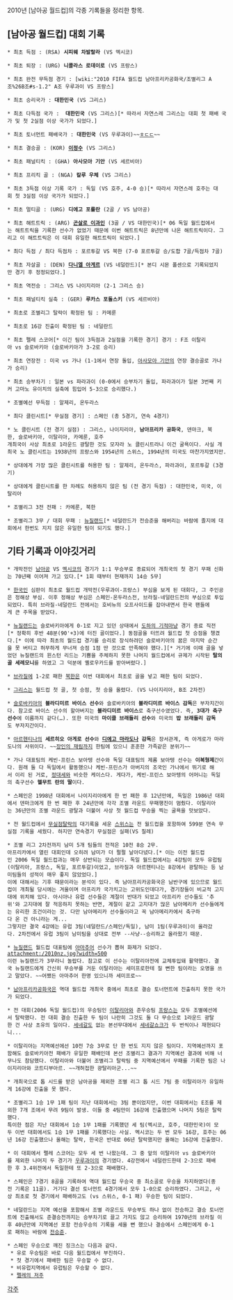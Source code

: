 2010년 [남아공 월드컵]의 각종 기록들을 정리한 항목.

== [남아공 월드컵] 대회 기록 ==
 * 최초 득점 : (RSA) '''시피웨 차발랄라''' (VS 멕시코)

 * 최초 퇴장 : (URG) '''니콜라스 로데이로''' (VS 프랑스)

 * 최초 완전 무득점 경기 : [wiki:"2010 FIFA 월드컵 남아프리카공화국/조별리그 A조%26B조#s-1.2" A조 우루과이 VS 프랑스]

 * 최초 승리국가 : '''대한민국''' (VS 그리스)

 * 최초 다득점 국가 :  '''대한민국''' (VS 그리스)[* 따라서 자연스레 그리스는 대회 첫 패배 국가 및 첫 2실점 이상 국가가 되었다.]

 * 최초 토너먼트 패배국가 : '''대한민국''' (VS 우루과이)~~[[ㅎㄷㄷ]]~~

 * 최초 결승골 : (KOR) '''[[이정수]]''' (VS 그리스)

 * 최초 패널티킥 : (GHA) '''아사모아 기안''' (VS 세르비아)

 * 최초 프리킥 골 : (NGA) '''칼루 우체''' (VS 그리스)

 * 최초 3득점 이상 기록 국가 : 독일 (VS 호주, 4-0 승)[* 따라서 자연스레 호주는 대회 첫 3실점 이상 국가가 되었다.]

 * 최초 멀티골 : (URG) '''디에고 포를란''' (2골 / VS 남아공)

 * 최초 해트트릭 : (ARG) '''[[곤살로 이과인]]''' (3골 / VS 대한민국)[* 06 독일 월드컵에서는 해트트릭을 기록한 선수가 없었기 때문에 이번 해트트릭은 8년만에 나온 해트트릭이다. 그리고 이 해트트릭은 이 대회 유일한 해트트릭이 되었다.]

 * 최다 득점 / 최다 득점차 : 포르투갈 VS 북한 (7-0 포르투갈 승/도합 7골/득점차 7골)

 * 최초 자살골 : (DEN) '''[[다니엘 아게르]]''' (VS 네덜란드)[* 본디 시몬 폴센으로 기록되었지만 경기 후 정정되었다.]

 * 최초 역전승 : 그리스 VS 나이지리아 (2-1 그리스 승)

 * 최초 패널티킥 실축 : (GER) '''루카스 포돌스키''' (VS 세르비아)

 * 최초로 조별리그 탈락이 확정된 팀 : 카메룬

 * 최초로 16강 진출이 확정된 팀 : 네덜란드

 * 최초 펠레 스코어[* 이긴 팀이 3득점과 2실점을 기록한 경기] 경기 : F조 이탈리아 vs 슬로바키아 (슬로바키아가 3-2로 승리)

 * 최초 연장전 : 미국 vs 가나 (1-1에서 연장 돌입, [[아사모아 기안]]의 연장 결승골로 가나가 승리)

 * 최초 승부차기 : 일본 vs 파라과이 (0-0에서 승부차기 돌입, 파라과이가 일본 3번째 키커 고마노 유이치의 실축에 힘입어 5-3으로 승리했다.)

 * 조별예선 무득점 : 알제리, 온두라스

 * 최다 클린시트[* 무실점 경기] : 스페인 (총 5경기, 연속 4경기)

 * 노 클린시트 (전 경기 실점) : 그리스, 나이지리아, '''남아프리카 공화국''', 덴마크, 북한, 슬로바키아, 이탈리아, 카메룬, 호주
 개최국이 사상 최초로 1라운드 광탈한 것도 모자라 노 클린시트라니 이건 굴욕이다. 사실 개최국 노 클린시트는 1938년의 프랑스와 1954년의 스위스, 1994년의 미국도 마찬가지였지만.

 * 상대에게 가장 많은 클린시트를 허용한 팀 : 알제리, 온두라스, 파라과이, 포르투갈 (3경기)

 * 상대에게 클린시트를 한 차례도 허용하지 않은 팀 (전 경기 득점) : 대한민국, 미국, 이탈리아

 * 조별리그 3전 전패 : 카메룬, 북한

 * 조별리그 3무 / 대회 무패 : [[뉴질랜드]][* 네덜란드가 전승준을 해버리는 바람에 졸지에 대회에서 한번도 지지 않은 유일한 팀이 되기도 했다.]

== 기타 기록과 이야깃거리 ==
 * 개막전인 [[남아공]] VS [[멕시코]]의 경기가 1:1 무승부로 종료되어 개최국의 첫 경기 무패 신화는 70년째 이어져 가고 있다.[* 1회 때부터 현재까지 14승 5무]

 * [[한국인]] 심판이 최초로 월드컵 개막전(우루과이-프랑스) 부심을 보게 된 대회다, 그 주인공은 정해상 부심. 이후 정해상 부심은 스페인-온두라스전, 브라질-네덜란드전의 부심으로 투입되었다. 특히 브라질-네덜란드 전에서는 호비뉴의 오프사이드를 잡아내면서 한국 팬들에게 큰 주목을 받았다. 

 * [[뉴질랜드]]는 슬로바키아에게 0-1로 지고 있던 상태에서 [[도하의 기적]]마냥 경기 종료 직전[* 정확히 후반 48분(90'+3)에 터진 골이었다.] 동점골을 터뜨려 월드컵 첫 승점을 챙겼다.[* 이에 따라 최초의 월드컵 경기를 승리로 장식하려던 슬로바키아의 꿈은 마지막 순간을 못 버티고 허무하게 무너져 승점 1점 딴 것으로 만족해야 했다.][* 거기에 이때 골을 넣었던 뉴질랜드의 윈스턴 리드는 기쁨을 주체하지 못한 나머지 월드컵에서 규제가 시작된 '''탈의 골 세레모니'''를 하였고 그 덕분에 옐로우카드를 받아버렸다.]

 * [[브라질]]에 1-2로 패한 [[북한]]은 이번 대회에서 최초로 골을 넣고 패한 팀이 되었다.

 * [[그리스]]는 월드컵 첫 골, 첫 승점, 첫 승을 올렸다. (VS 나이지리아, B조 2차전)

 * [[슬로바키아]]의 '''블라디미르 바이스 선수'''와 슬로바키아의 '''블라디미르 바이스 감독'''은 부자지간이다. 참고로 바이스 선수의 할아버지는 '''블라디미르 바이스'''로 축구선수였었다. 즉, '''3대가 축구선수'''에 이름까지 같다(…). 또한 미국의 '''마이클 브래들리 선수'''와 미국의 '''밥 브래들리 감독'''도 부자지간이다. 

 * [[아르헨티나]]의 '''세르히오 아게로 선수'''와 '''[[디에고 마라도나]] 감독'''은 장서관계, 즉 아게로가 마라도나의 사위이다. ~~[[리오넬 메시|장인의 재림]]까지 한팀에 있으니 훈훈한 가족같은 분위기~~

 * 가나 대표팀의 케빈-프린스 보아텡 선수와 독일 대표팀의 제롬 보아텡 선수는 '''이복형제'''간이다. 원래 둘 다 독일에서 활동했으나 케빈-프린스가 아버지의 조국인 가나에서 뛰기로 해서 이리 된 거로, [[정대세]]와 비슷한 케이스다. 게다가, 케빈-프린스 보아텡의 어머니는 독일의 축구선수 '''헬무트 란의 딸'''이다.

 * 스페인은 1998년 대회에서 나이지리아에게 한 번 패한 후 12년만에, 독일은 1986년 대회에서 덴마크에게 한 번 패한 후 24년만에 각각 조별 라운드 무패행진이 멈췄다. 이탈리아는 36년만의 조별 라운드 광탈과 더불어 사상 첫 월드컵 무승을 찍는 굴욕을 맛보았다.

 * 전 월드컵에서 [[무실점탈락]]의 대기록을 세운 [[스위스]]는 전 월드컵을 포함하여 599분 연속 무실점 기록을 세웠다. 하지만 연속경기 무실점은 실패(VS 칠레)

 * 조별 리그 2차전까지 남미 5개 팀들의 전적은 10전 8승 2무. 
 아프리카에서 열린 대회인데 오히려 남미가 더 펄펄 날아다녔다.[* 이는 이전 월드컵인 2006 독일 월드컵과는 매우 상반되는 모습이다. 독일 월드컵에서는 4강팀이 모두 유럽팀(이탈리아, 프랑스, 독일, 포르투갈)이었고, 브라질과 아르헨티나는 8강에서 광탈하는 등 남미팀들의 성적이 매우 좋지 않았었다.]
 이에 대해서는 기후 때문이라는 분석이 있다. 즉 남아프리카공화국은 남반구에 있으므로 월드컵이 개최될 당시에는 겨울이며 아프리카 국가치고는 고위도인데다가, 경기장들이 비교적 고지대에 위치해 있다. 아시아나 유럽 선수들은 계절이 반대가 되었고 아프리카 선수들도 '추위'와 고지대에 잘 적응하지 못하는 반면, 계절이 같고 고지대가 많은 남아메리카 선수들에게는 유리한 조건이라는 것. 다만 남아메리카 선수들이라고 꼭 남아메리카에서 축구하다 온 건 아니라는 게...
 그렇지만 결국 4강에는 유럽 3팀(네덜란드/스페인/독일), 남미 1팀(우루과이)이 올라갔다. 2차전에서 유럽 3팀이 남미팀을 상대로 전부 --사냥--승리하고 올라왔기 때문.

 * [[뉴질랜드]] 월드컵 대표팀에 [[아마추어]] 선수가 뽑혀 화제가 되었다.
 attachment:/2010nz.jpg?width=500
 이런 뉴질랜드가 3무라니 놀랍다. 참고로 이 선수는 이탈리아전에 교체투입돼 활약했다. 결국 뉴질랜드에게 간신히 무승부를 거둔 이탈리아는 세미프로한테 질 뻔한 팀이라는 오명을 쓰고 말았다. ~~어쨌든 아마추어 한명 있으니까 세미프로~~

 * [[남아프리카공화국]]은 역대 월드컵 개최국 중에서 최초로 결승 토너먼트에 진출하지 못한 국가가 되었다.

 * 전 대회(2006 독일 월드컵)의 우승팀인 [[이탈리아]]와 준우승팀 [[프랑스]]는 모두 조별예선에서 탈락했다. 전 대회 결승 진출한 두 팀이 나란히 그것도 둘 다 무승으로 1라운드 광탈한 건 사상 초유의 일이다. [[세네갈]]도 없는 본선무대에서 [[세네갈쇼크]]가 두 번씩이나 재현되다니...

 * 이탈리아는 지역예선에선 10전 7승 3무로 단 한 번도 지지 않은 팀이다. 지역예선까지 포함해도 슬로바키아전 패배가 유일한 패배인데 본선 조별리그 결과가 지역예선 결과에 비해 너무나도 참담했다. 이탈리아와 더불어 조별리그 탈락팀 중 지역예선에서 무패를 기록한 팀은 나이지리아와 코트디부아르. ~~개허접한 광탈리아군...~~ 

 * 개최국으로 톱 시드를 받은 남아공을 제외한 조별 리그 톱 시드 7팀 중 이탈리아가 유일하게 16강에 진출을 못 했다. 

 * 조별리그 1승 1무 1패 팀이 지난 대회에서는 3팀 뿐이었지만, 이번 대회에서는 E조를 제외한 7개 조에서 무려 9팀이 발생. 이들 중 4팀만이 16강에 진출했으며 나머지 5팀은 탈락했다.
 특이한 점은 지난 대회에서 1승 1무 1패를 기록했던 세 팀(멕시코, 호주, 대한민국)이 모두 이번 대회에서도 1승 1무 1패를 기록했다는 사실. 멕시코는 두 번 모두 16강, 호주는 06년 16강 진출했으나 올해는 탈락, 한국은 반대로 06년 탈락했지만 올해는 16강에 진출했다.

 * 이 대회에서 펠레 스코어는 모두 세 번 나왔는데. 그 중 앞의 이탈리아 vs 슬로바키아를 제외한 나머지 두 경기가 [[우루과이]]의 경기였다. 4강전에서 네덜란드한테 2-3으로 패배한 후 3.4위전에서 독일한테 또 2-3으로 패배했다.

 * 스페인은 7경기 8골을 기록하여 역대 월드컵 우승국 중 최소골로 우승을 차지하였다(종전 기록은 11골). 거기다 결선 토너먼트 4경기에서 모두 1-0으로 승리하였다. 그리고, 사상 최초로 첫 경기에서 패배하고도 (vs 스위스, 0-1 패) 우승한 팀이 되었다.

 * 네덜란드는 지역 예선을 포함해서 조별 라운드도 무승부도 하나 없이 전승하고 결승 토너먼트에 진출해서도 준결승전까지는 승부차기로 끌고 가지도 않고 승리하여 1970년의 브라질 이후 40년만에 지역예선 포함 전승우승의 기록을 세울 뻔 했으나 결승에서 스페인에게 0-1로 패하는 바람에 [[전승준]].

 * 스페인 우승으로 깨진 징크스는 다음과 같다.
  * 유로 우승팀은 바로 다음 월드컵에서 부진하다.
  * 첫 경기에서 패배한 팀은 우승할 수 없다.
  * 비유럽지역에서 유럽팀은 우승할 수 없다.
  * [[펠레의 저주]]

[[각주]]
